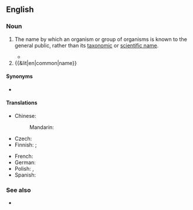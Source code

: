==English==

===Noun===
{{wikipedia}}
{{en-noun}}

# {{lb|en|taxonomy}} The name by which an organism or group of organisms is known to the general public, rather than its [[taxonomic]] or [[scientific name]].
#* {{quote-journal|1=en|year=2016|author=James Lambert|title=Ornithonymy and Lexicographical Selection Criteria|journal=International Journal of Lexicography|volume=30|issue=1|page=39–62|text=From the point of view of biology, a bird has both a scientific name and a '''common name'''.}}
# {{&lit|en|common|name}}

====Synonyms====
* {{l|en|vernacular name}}

====Translations====
{{trans-top|a name by which a species is known to the general public}}
* Chinese:
*: Mandarin: {{t+|cmn|俗名|tr=súmíng}}
* Czech: {{t|cs|obecné jméno}}
* Finnish: {{t|fi|[[yleiskielinen]] [[nimi]]}}; {{t|fi|[[kansanomainen]] [[nimi]]}}
{{trans-mid}}
* French: {{t+|fr|nom vernaculaire}}
* German: {{t+|de|Trivialname|m}}
* Polish: {{t|pl|nazwa zwyczajowa|f}}, {{t|pl|nazwa popularna|f}}
* Spanish: {{t+|es|nombre común|m}}
{{trans-bottom}}

===See also===
* {{l|en|scientific name}}